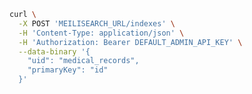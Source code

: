 <CodeGroup>

```bash cURL
curl \
  -X POST 'MEILISEARCH_URL/indexes' \
  -H 'Content-Type: application/json' \
  -H 'Authorization: Bearer DEFAULT_ADMIN_API_KEY' \
  --data-binary '{
    "uid": "medical_records",
    "primaryKey": "id"
  }'
```
</CodeGroup>